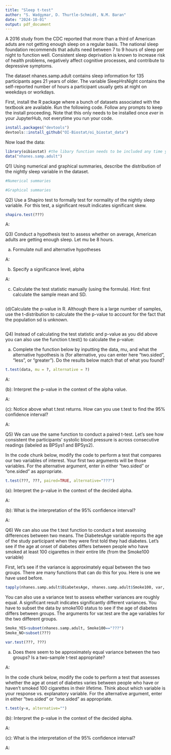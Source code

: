 ```yaml
---
title: "Sleep t-test"
author: "S. Wadgymar, D. Thurtle-Schmidt, N.M. Baran"
date: "2024-10-01"
output: pdf_document
---
```


A 2016 study from the CDC reported that more than a third of American aduts are not getting enough sleep on a regular basis. The national sleep foundation recommends that adults need between 7 to 9 hours of sleep per night to function well. Consistent sleep deprivation is known to increase risk of health problems, negatively affect cognitive processes, and contribute to depressive symptoms. 

The dataset nhanes.samp.adult contains sleep information for 135 participants ages 21 years of older. The variable SleepHrsNight contains the self-reported number of hours a participant usually gets at night on weekdays or workdays.

First, install the R package where a bunch of datasets associated with the textbook are available. Run the following code. Follow any prompts to keep the install proceeding. Note that this only needs to be installed once *ever* in your JupyterHub, not everytime you run your code.

```r
install.packages("devtools")
devtools::install_github("OI-Biostat/oi_biostat_data")
```

Now load the data:
```r
library(oibiostat) #the libary function needs to be included any time you load a package into your workspace
data("nhanes.samp.adult")
```

Q1) Using numerical and graphical summaries, describe the distribution of the nightly sleep variable in the dataset.  
```r
#Numerical summaries
```

```r
#Graphical summaries
```


Q2) Use a Shapiro test to formally test for normality of the nightly sleep variable.  For this test, a significant result indicates significant skew.
```r
shapiro.test(???)
```

A: 


Q3) Conduct a hypothesis test to assess whether on average, American adults are getting enough sleep. Let mu be 8 hours.

(a) Formulate null and alternative hypotheses

A: 


(b) Specify a significance level, alpha

A: 


(c) Calculate the test statistic manually (using the formula). Hint: first calculate the sample mean and SD.

```r


```


(d)Calculate the p-value in R. Although there is a large number of samples, use the t-distribution to calculate the the p-value to account for the fact that the population sd is unknown.

```r

```


Q4) Instead of calculating the test statistic and p-value as you did above you can also use the function t.test() to calculate the p-value:

(a) Complete the function below by inputting the data, mu, and what the alternative hypothesis is (for alternative, you can enter here "two.sided", "less", or "greater"). Do the results below match that of what you found?

```r
t.test(data, mu = ?, alternative = ?)
```

A: 


(b): Interpret the p-value in the context of the alpha value.

A: 


(c): Notice above what t.test returns. How can you use t.test to find the 95% confidence interval?

A: 


Q5) We can use the same function to conduct a paired t-test.  Let's see how consistent the participants' systolic blood pressure is across consecutive readings (labeled as BPSys1 and BPSys2).

In the code chunk below, modify the code to perform a test that compares our two variables of interest.  Your first two arguments will be those variables. For the alternative argument, enter in either "two.sided" or "one.sided" as appropriate.

```r
t.test(???, ???, paired=TRUE, alternative="???")
```


(a): Interpret the p-value in the context of the decided alpha.

A:


(b): What is the interpretation of the 95% confidence interval?

A:


Q6) We can also use the t.test function to conduct a test assessing differences between two means.  The DiabetesAge variable reports the age of the study participant when they were first told they had diabetes.  Let's see if the age at onset of diabetes differs between people who have smoked at least 100 cigarettes in their entire life (from the Smoke100 variable)

First, let's see if the variance is approximately equal between the two groups.  There are many functions that can do this for you.  Here is one we have used before.


```r

tapply(nhanes.samp.adult$DiabetesAge, nhanes.samp.adult$Smoke100, var, na.rm=T)

```

You can also use a variance test to assess whether variances are roughly equal.  A significant result indicates significantly different variances. You have to subset the data by smoke100 status to see if the age of diabetes differs between groups.  The arguments for var.test are the age variables for the two different groups.

```r
Smoke_YES<subset(nhanes.samp.adult, Smoke100=="???")
Smoke_NO<subset(???)

var.test(???, ???)
```


(a) Does there seem to be approximately equal variance between the two groups?  Is a two-sample t-test appropriate?

A: 


In the code chunk below, modify the code to perform a test that assesses whether the age at onset of diabetes varies between people who have or haven't smoked 100 cigarettes in their lifetime. Think about which variable is your response vs. explanatory variable. For the alternative argument, enter in either "two.sided" or "one.sided" as appropriate.

```r
t.test(y~x, alternative="")
```


(b): Interpret the p-value in the context of the decided alpha.

A:

(c): What is the interpretation of the 95% confidence interval?

A:
